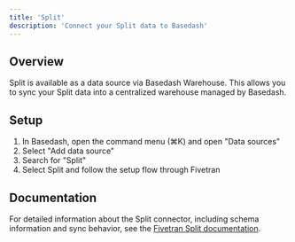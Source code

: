 ```yaml
---
title: 'Split'
description: 'Connect your Split data to Basedash'
---
```


## Overview

Split is available as a data source via Basedash Warehouse. This allows you to sync your Split data into a centralized warehouse managed by Basedash.

## Setup

1. In Basedash, open the command menu (⌘K) and open "Data sources"
2. Select "Add data source"
3. Search for "Split"
4. Select Split and follow the setup flow through Fivetran

## Documentation

For detailed information about the Split connector, including schema information and sync behavior, see the [Fivetran Split documentation](https://fivetran.com/docs/connectors/applications/split).
